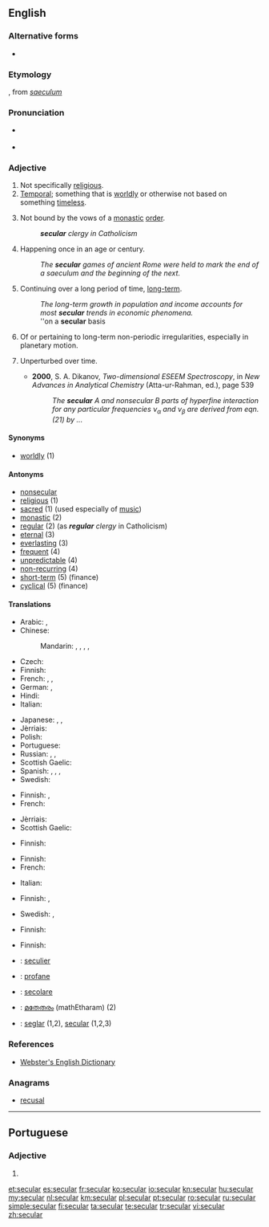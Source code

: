 ==English==

===Alternative forms===
* {{l|en|sæcular}} {{qualifier|archaic}}

===Etymology===
{{etyl|la}} {{term|saecularis|lang=la||of the age}}, from ''[[saeculum]]''

===Pronunciation===
* {{IPA|/sɛk.jə.lə(ɹ)/|/sɛk.jʊu.lɑː(ɹ)/}} {{British}}
* {{audio|En-us-secular.ogg|Audio (US)}}

===Adjective===
{{en-adj}}

# Not specifically [[religious]].
# [[temporal|Temporal]]; something that is [[worldly]] or otherwise not based on something [[timeless]].
# {{Christianity}} Not bound by the vows of a [[monastic]] [[order]].
#: '''''secular''' clergy in Catholicism''
# Happening once in an age or century.
#: ''The '''secular''' games of ancient Rome were held to mark the end of a saeculum and the beginning of the next.''
# Continuing over a long period of time, [[long-term]].
#: ''The long-term growth in population and income accounts for most '''secular''' trends in economic phenomena.''
#: ''on a '''secular''' basis
# {{astrophysics}} Of or pertaining to long-term non-periodic irregularities, especially in planetary motion.
# {{context|atomic physics}} Unperturbed over time.
#* '''2000''', S. A. Dikanov, ''Two-dimensional ESEEM Spectroscopy'', in ''New Advances in Analytical Chemistry'' (Atta-ur-Rahman, ed.), page 539
#*: ''The '''secular''' A and nonsecular B parts of hyperfine interaction for any particular frequencies ν<sub>α</sub> and ν<sub>β</sub> are derived from eqn.(21) by ...''

====Synonyms====
* [[worldly]] (1)

====Antonyms====
* [[nonsecular]]
* [[religious]] (1)
* [[sacred]] (1) (used especially of [[music]])
* [[monastic]] (2)
* [[regular]] (2) (as '''''regular''' clergy'' in Catholicism)
* [[eternal]] (3)
* [[everlasting]] (3)
* [[frequent]] (4)
* [[unpredictable]] (4)
* [[non-recurring]] (4)
* [[short-term]] (5) (finance)
* [[cyclical]] (5) (finance)

====Translations====
{{trans-top|not specifically religious}}
* Arabic: {{t-|ar|دنياوي|tr=dunyawiy}}, {{t-|ar|علماني|tr=3almaniy}}
* Chinese:
*: Mandarin: {{t|cmn|世俗|tr=shìsú|sc=Hani}}, {{t-|cmn|凡|tr=fán|sc=Hani}}, {{t|cmn|塵俗|sc=Hani}}, {{t|cmn|尘俗|tr=chénsú|sc=Hani}}, {{t|cmn|非宗教|tr=fēizōngjiāo|sc=Hani}}
* Czech: {{t-|cs|světský}}
* Finnish: {{t+|fi|maallinen}}
* French: {{t+|fr|séculier}}, {{t+|fr|laïque}}, {{t+|fr|mondain}}
* German: {{t+|de|säkular}}, {{t+|de|weltlich}}
* Hindi: {{t-|hi|पन्थनिरपेक्ष|tr=panthnirpeksh|sc=Deva}}
* Italian: {{t-|it|secolare}}
{{trans-mid}}
* Japanese: {{t-|ja|世俗|alt=世俗的な|tr=せぞくてきな, sezokuteki-na}}, {{t-|ja|世俗|alt=世俗の|tr=せぞくの, sezoku-no}}, {{t-|ja|非宗教的|alt=非宗教的な|tr=ひしゅうきょうてきな, hishūkyōteki-na}}
* Jèrriais: {{tø|roa-jer|sétchulyi}}
* Polish: {{t+|pl|świecki}}
* Portuguese: {{t+|pt|secular}}
* Russian: {{t+|ru|светский|tr=svétskij}}, {{t+|ru|мирской|tr=mirskój}}, {{t+|ru|секулярный|tr=sekuljárnyj}}
* Scottish Gaelic: {{t-|gd|saoghalta}}
* Spanish: {{t+|es|seglar}}, {{t+|es|laico}}, {{t-|es|mundano}}, {{t+|es|secular}}
* Swedish: {{t+|sv|sekulär}}
{{trans-bottom}}

{{trans-top|temporal}}
* Finnish: {{t+|fi|maallinen}}, {{t-|fi|ajallinen}}
* French: {{t+|fr|séculier}}
{{trans-mid}}
* Jèrriais: {{tø|roa-jer|sétchulyi}}
* Scottish Gaelic: {{t-|gd|saoghalta}}
{{trans-bottom}}

{{trans-top|not bound by the vows of a monastic order}}
* Finnish: {{t+|fi|maallikko|alt=maallikko-}}
{{trans-mid}}
{{trans-bottom}}

{{trans-top|happening once in an age or century}}
* Finnish: {{t-|fi|sekulaarinen}}
* French: {{t+|fr|séculaire}}
{{trans-mid}}
* Italian: {{t-|it|secolare}}
{{trans-bottom}}

{{trans-top|long-term}}
* Finnish: {{t+|fi|pysyvä}}, {{t+|fi|pitkäaikainen}}
{{trans-mid}}
* Swedish: {{t+|sv|sekulär}}, {{t-|sv|långsamt skeende}}
{{trans-bottom}}

{{trans-top|astrophysics: of or pertaining to long-term non-periodic irregularities}}
* Finnish: {{t-|fi|sekulaarinen}}
{{trans-mid}}
{{trans-bottom}}

{{trans-top|atomic physics: unperturbed over time}}
* Finnish: {{t-|fi|sekulaarinen}}
{{trans-mid}}
{{trans-bottom}}

{{checktrans-top}}
* {{ttbc|nl}}: [[seculier]]
* {{ttbc|fr}}: [[profane]]
* {{ttbc|it}}: [[secolare]]
* {{ttbc|ml}}: [[മതേതരം]] (mathEtharam) (2)
* {{ttbc|es}}: [[seglar]] (1,2), [[secular]] (1,2,3)
{{trans-bottom}}

===References===
* [http://www.cs.chalmers.se/~hallgren/wget.cgi?secular Webster's English Dictionary]

===Anagrams===
* [[recusal#English|recusal]]

----

==Portuguese==

===Adjective===
{{pt-adj|pl=seculares}}

# {{l|en|secular}}

[[et:secular]]
[[es:secular]]
[[fr:secular]]
[[ko:secular]]
[[io:secular]]
[[kn:secular]]
[[hu:secular]]
[[my:secular]]
[[nl:secular]]
[[km:secular]]
[[pl:secular]]
[[pt:secular]]
[[ro:secular]]
[[ru:secular]]
[[simple:secular]]
[[fi:secular]]
[[ta:secular]]
[[te:secular]]
[[tr:secular]]
[[vi:secular]]
[[zh:secular]]